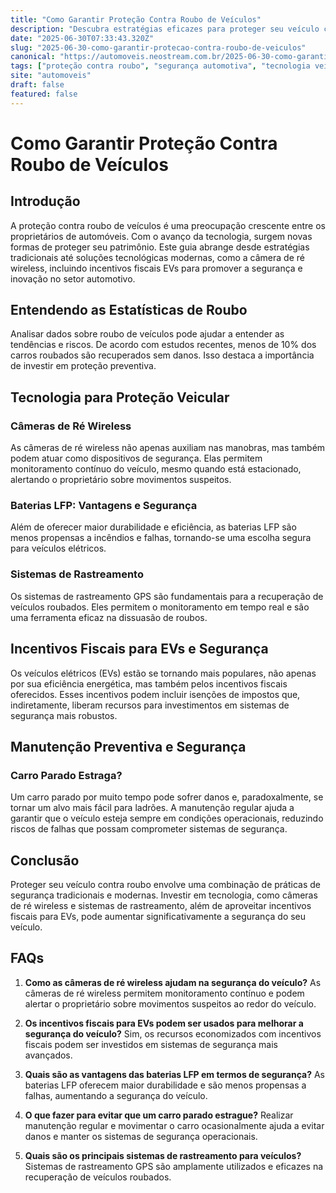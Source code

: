 ```yaml
---
title: "Como Garantir Proteção Contra Roubo de Veículos"
description: "Descubra estratégias eficazes para proteger seu veículo contra roubos, incluindo o uso de tecnologia moderna e incentivos fiscais para EVs."
date: "2025-06-30T07:33:43.320Z"
slug: "2025-06-30-como-garantir-protecao-contra-roubo-de-veiculos"
canonical: "https://automoveis.neostream.com.br/2025-06-30-como-garantir-protecao-contra-roubo-de-veiculos"
tags: ["proteção contra roubo", "segurança automotiva", "tecnologia veicular", "veículos elétricos"]
site: "automoveis"
draft: false
featured: false
---
```


# Como Garantir Proteção Contra Roubo de Veículos

## Introdução

A proteção contra roubo de veículos é uma preocupação crescente entre os proprietários de automóveis. Com o avanço da tecnologia, surgem novas formas de proteger seu patrimônio. Este guia abrange desde estratégias tradicionais até soluções tecnológicas modernas, como a câmera de ré wireless, incluindo incentivos fiscais EVs para promover a segurança e inovação no setor automotivo.

## Entendendo as Estatísticas de Roubo

Analisar dados sobre roubo de veículos pode ajudar a entender as tendências e riscos. De acordo com estudos recentes, menos de 10% dos carros roubados são recuperados sem danos. Isso destaca a importância de investir em proteção preventiva.

## Tecnologia para Proteção Veicular

### Câmeras de Ré Wireless

As câmeras de ré wireless não apenas auxiliam nas manobras, mas também podem atuar como dispositivos de segurança. Elas permitem monitoramento contínuo do veículo, mesmo quando está estacionado, alertando o proprietário sobre movimentos suspeitos.

### Baterias LFP: Vantagens e Segurança

Além de oferecer maior durabilidade e eficiência, as baterias LFP são menos propensas a incêndios e falhas, tornando-se uma escolha segura para veículos elétricos.

### Sistemas de Rastreamento

Os sistemas de rastreamento GPS são fundamentais para a recuperação de veículos roubados. Eles permitem o monitoramento em tempo real e são uma ferramenta eficaz na dissuasão de roubos.

## Incentivos Fiscais para EVs e Segurança

Os veículos elétricos (EVs) estão se tornando mais populares, não apenas por sua eficiência energética, mas também pelos incentivos fiscais oferecidos. Esses incentivos podem incluir isenções de impostos que, indiretamente, liberam recursos para investimentos em sistemas de segurança mais robustos.

## Manutenção Preventiva e Segurança

### Carro Parado Estraga?

Um carro parado por muito tempo pode sofrer danos e, paradoxalmente, se tornar um alvo mais fácil para ladrões. A manutenção regular ajuda a garantir que o veículo esteja sempre em condições operacionais, reduzindo riscos de falhas que possam comprometer sistemas de segurança.

## Conclusão

Proteger seu veículo contra roubo envolve uma combinação de práticas de segurança tradicionais e modernas. Investir em tecnologia, como câmeras de ré wireless e sistemas de rastreamento, além de aproveitar incentivos fiscais para EVs, pode aumentar significativamente a segurança do seu veículo.

## FAQs

1. **Como as câmeras de ré wireless ajudam na segurança do veículo?**
   As câmeras de ré wireless permitem monitoramento contínuo e podem alertar o proprietário sobre movimentos suspeitos ao redor do veículo.

2. **Os incentivos fiscais para EVs podem ser usados para melhorar a segurança do veículo?**
   Sim, os recursos economizados com incentivos fiscais podem ser investidos em sistemas de segurança mais avançados.

3. **Quais são as vantagens das baterias LFP em termos de segurança?**
   As baterias LFP oferecem maior durabilidade e são menos propensas a falhas, aumentando a segurança do veículo.

4. **O que fazer para evitar que um carro parado estrague?**
   Realizar manutenção regular e movimentar o carro ocasionalmente ajuda a evitar danos e manter os sistemas de segurança operacionais.

5. **Quais são os principais sistemas de rastreamento para veículos?**
   Sistemas de rastreamento GPS são amplamente utilizados e eficazes na recuperação de veículos roubados.